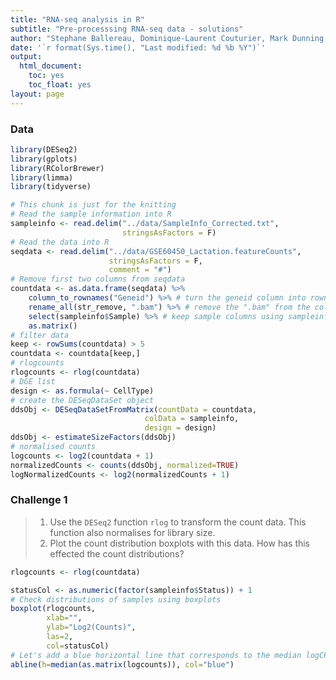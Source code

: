 ```yaml
---
title: "RNA-seq analysis in R"
subtitle: "Pre-processsing RNA-seq data - solutions"
author: "Stephane Ballereau, Dominique-Laurent Couturier, Mark Dunning, Abbi Edwards, Ashley Sawle"
date: '`r format(Sys.time(), "Last modified: %d %b %Y")`'
output:
  html_document:
    toc: yes
    toc_float: yes
layout: page
---
```


### Data 

```r
library(DESeq2)
library(gplots)
library(RColorBrewer)
library(limma)
library(tidyverse)
```

```r
# This chunk is just for the knitting
# Read the sample information into R
sampleinfo <- read.delim("../data/SampleInfo_Corrected.txt", 
                         stringsAsFactors = F)
# Read the data into R
seqdata <- read.delim("../data/GSE60450_Lactation.featureCounts", 
                      stringsAsFactors = F,
                      comment = "#")
# Remove first two columns from seqdata
countdata <- as.data.frame(seqdata) %>% 
    column_to_rownames("Geneid") %>% # turn the geneid column into rownames
    rename_all(str_remove, ".bam") %>% # remove the ".bam" from the column names
    select(sampleinfo$Sample) %>% # keep sample columns using sampleinfo
    as.matrix()
# filter data
keep <- rowSums(countdata) > 5
countdata <- countdata[keep,]
# rlogcounts
rlogcounts <- rlog(countdata)
# DGE list
design <- as.formula(~ CellType)
# create the DESeqDataSet object
ddsObj <- DESeqDataSetFromMatrix(countData = countdata,
                              colData = sampleinfo,
                              design = design)
ddsObj <- estimateSizeFactors(ddsObj)
# normalised counts
logcounts <- log2(countdata + 1)
normalizedCounts <- counts(ddsObj, normalized=TRUE) 
logNormalizedCounts <- log2(normalizedCounts + 1)
```

### Challenge 1
>
> 1. Use the `DESeq2` function `rlog` to transform the count data. This function
> also normalises for library size.
> 2. Plot the count distribution boxplots with this data.
> How has this effected the count distributions?

```r
rlogcounts <- rlog(countdata)

statusCol <- as.numeric(factor(sampleinfo$Status)) + 1
# Check distributions of samples using boxplots
boxplot(rlogcounts, 
        xlab="", 
        ylab="Log2(Counts)",
        las=2,
        col=statusCol)
# Let's add a blue horizontal line that corresponds to the median logCPM
abline(h=median(as.matrix(logcounts)), col="blue")
```
